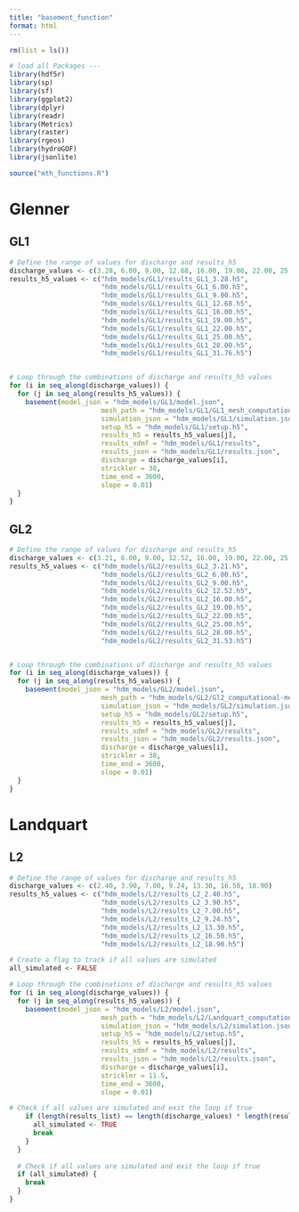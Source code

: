 ```yaml
---
title: "basement_function"
format: html
---
```

```r
rm(list = ls())

# load all Packages ---
library(hdf5r)
library(sp)
library(sf)
library(ggplot2)
library(dplyr)
library(readr)
library(Metrics)
library(raster)
library(rgeos)
library(hydroGOF)
library(jsonlite)

source("mth_functions.R")
```

# Glenner
## GL1
```r
# Define the range of values for discharge and results_h5
discharge_values <- c(3.28, 6.00, 9.00, 12.68, 16.00, 19.00, 22.00, 25.00, 28.00, 31.76)
results_h5_values <- c("hdm_models/GL1/results_GL1_3.28.h5", 
                       "hdm_models/GL1/results_GL1_6.00.h5", 
                       "hdm_models/GL1/results_GL1_9.00.h5", 
                       "hdm_models/GL1/results_GL1_12.68.h5", 
                       "hdm_models/GL1/results_GL1_16.00.h5", 
                       "hdm_models/GL1/results_GL1_19.00.h5", 
                       "hdm_models/GL1/results_GL1_22.00.h5", 
                       "hdm_models/GL1/results_GL1_25.00.h5", 
                       "hdm_models/GL1/results_GL1_28.00.h5", 
                       "hdm_models/GL1/results_GL1_31.76.h5") 


# Loop through the combinations of discharge and results_h5 values
for (i in seq_along(discharge_values)) {
  for (j in seq_along(results_h5_values)) {
    basement(model_json = "hdm_models/GL1/model.json", 
                       mesh_path = "hdm_models/GL1/GL1_mesh_computational-mesh_3.2dm", 
                       simulation_json = "hdm_models/GL1/simulation.json",
                       setup_h5 = "hdm_models/GL1/setup.h5",
                       results_h5 = results_h5_values[j],
                       results_xdmf = "hdm_models/GL1/results",
                       results_json = "hdm_models/GL1/results.json",
                       discharge = discharge_values[i], 
                       strickler = 38, 
                       time_end = 3600,
                       slope = 0.01)
  }
}
```

## GL2
```r
# Define the range of values for discharge and results_h5
discharge_values <- c(3.21, 6.00, 9.00, 12.52, 16.00, 19.00, 22.00, 25.00, 28.00, 31.53)
results_h5_values <- c("hdm_models/GL2/results_GL2_3.21.h5", 
                       "hdm_models/GL2/results_GL2_6.00.h5", 
                       "hdm_models/GL2/results_GL2_9.00.h5", 
                       "hdm_models/GL2/results_GL2_12.52.h5", 
                       "hdm_models/GL2/results_GL2_16.00.h5", 
                       "hdm_models/GL2/results_GL2_19.00.h5", 
                       "hdm_models/GL2/results_GL2_22.00.h5", 
                       "hdm_models/GL2/results_GL2_25.00.h5", 
                       "hdm_models/GL2/results_GL2_28.00.h5", 
                       "hdm_models/GL2/results_GL2_31.53.h5") 


# Loop through the combinations of discharge and results_h5 values
for (i in seq_along(discharge_values)) {
  for (j in seq_along(results_h5_values)) {
    basement(model_json = "hdm_models/GL2/model.json", 
                       mesh_path = "hdm_models/GL2/Gl2_computational-mesh_mod.2dm", 
                       simulation_json = "hdm_models/GL2/simulation.json",
                       setup_h5 = "hdm_models/GL2/setup.h5",
                       results_h5 = results_h5_values[j],
                       results_xdmf = "hdm_models/GL2/results",
                       results_json = "hdm_models/GL2/results.json",
                       discharge = discharge_values[i], 
                       strickler = 38, 
                       time_end = 3600,
                       slope = 0.01)
  }
}
```

# Landquart
## L2
```r
# Define the range of values for discharge and results_h5
discharge_values <- c(2.40, 3.90, 7.00, 9.24, 13.30, 16.50, 18.90)
results_h5_values <- c("hdm_models/L2/results_L2_2.40.h5", 
                       "hdm_models/L2/results_L2_3.90.h5", 
                       "hdm_models/L2/results_L2_7.00.h5", 
                       "hdm_models/L2/results_L2_9.24.h5", 
                       "hdm_models/L2/results_L2_13.30.h5", 
                       "hdm_models/L2/results_L2_16.50.h5", 
                       "hdm_models/L2/results_L2_18.90.h5") 

# Create a flag to track if all values are simulated
all_simulated <- FALSE

# Loop through the combinations of discharge and results_h5 values
for (i in seq_along(discharge_values)) {
  for (j in seq_along(results_h5_values)) {
    basement(model_json = "hdm_models/L2/model.json", 
                       mesh_path = "hdm_models/L2/Landquart_computational-mesh_anto_depthcorr.2dm", 
                       simulation_json = "hdm_models/L2/simulation.json",
                       setup_h5 = "hdm_models/L2/setup.h5",
                       results_h5 = results_h5_values[j],
                       results_xdmf = "hdm_models/L2/results",
                       results_json = "hdm_models/L2/results.json",
                       discharge = discharge_values[i], 
                       strickler = 11.5, 
                       time_end = 3600,
                       slope = 0.01)

# Check if all values are simulated and exit the loop if true
    if (length(results_list) == length(discharge_values) * length(results_h5_values)) {
      all_simulated <- TRUE
      break
    }
  }
  
  # Check if all values are simulated and exit the loop if true
  if (all_simulated) {
    break
  }
}

```


